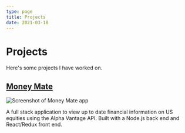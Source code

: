 ```yaml
---
type: page
title: Projects
date: 2021-03-18
---
```


# Projects

Here's some projects I have worked on.


## [Money Mate](https://github.com/tom-hooper-91/money-mate)

<Image
  src="/images/money-mate.png"
  alt="Screenshot of Money Mate app"
  width={800}
  height={400}
  priority
  className="next-image"
/>

A full stack application to view up to date financial information on US equities using the Alpha Vantage API. Built with a Node.js back end and React/Redux front end.
